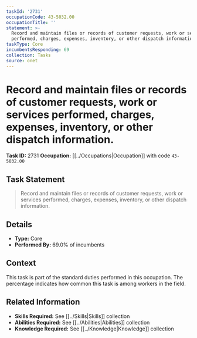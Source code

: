 ```yaml
---
taskId: '2731'
occupationCode: 43-5032.00
occupationTitle: ''
statement: >-
  Record and maintain files or records of customer requests, work or services
  performed, charges, expenses, inventory, or other dispatch information.
taskType: Core
incumbentsResponding: 69
collection: Tasks
source: onet
---
```

# Record and maintain files or records of customer requests, work or services performed, charges, expenses, inventory, or other dispatch information.

**Task ID:** 2731
**Occupation:** [[../Occupations|Occupation]] with code `43-5032.00`

## Task Statement

> Record and maintain files or records of customer requests, work or services performed, charges, expenses, inventory, or other dispatch information.

## Details

- **Type:** Core
- **Performed By:** 69.0% of incumbents

## Context

This task is part of the standard duties performed in this occupation. The percentage indicates how common this task is among workers in the field.

## Related Information

- **Skills Required:** See [[../Skills|Skills]] collection
- **Abilities Required:** See [[../Abilities|Abilities]] collection
- **Knowledge Required:** See [[../Knowledge|Knowledge]] collection
